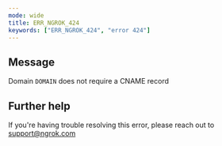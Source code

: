 ```yaml
---
mode: wide
title: ERR_NGROK_424
keywords: ["ERR_NGROK_424", "error 424"]
---
```


## Message

Domain `DOMAIN` does not require a CNAME record

## Further help

If you're having trouble resolving this error, please reach out to [support@ngrok.com](mailto:support@ngrok.com?subject=Help%20with%20ERR_NGROK_424)
